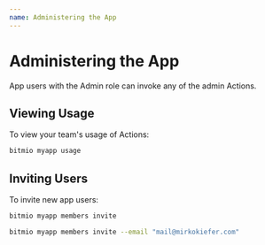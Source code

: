 ```yaml
---
name: Administering the App
---
```


# Administering the App

App users with the Admin role can invoke any of the admin Actions.

## Viewing Usage
To view your team's usage of Actions:

``` bash
bitmio myapp usage
```

## Inviting Users
To invite new app users:

``` bash
bitmio myapp members invite
```

``` bash
bitmio myapp members invite --email "mail@mirkokiefer.com"
```
